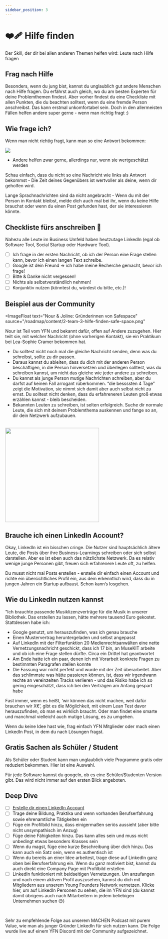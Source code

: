 ```yaml
---
sidebar_position: 3
---
```


# ❤️‍🩹 Hilfe finden

<Admonition type="info" icon="📍">
  Der Skill, der dir bei allen anderen Themen helfen wird: Leute nach Hilfe
  fragen
</Admonition>

## Frag nach Hilfe

Besonders, wenn du jung bist, kannst du unglaublich gut andere Menschen nach Hilfe fragen. Du erfährst auch gleich, wo du am besten Experten für deine Problemthemen findest. Aber vorher findest du eine Checkliste mit allen Punkten, die du beachten solltest, wenn du eine fremde Person anschreibst. Das kann erstmal unkomfortabel sein. Doch in den allermeisten Fällen helfen andere super gerne - wenn man richtig fragt :)

## Wie frage ich?

Wenn man nicht richtig fragt, kann man so eine Antwort bekommen:

<img src="/roadmap/content/2-team-3-hilfe-finden.jpeg" />

<br />

- Andere helfen zwar gerne, allerdings nur, wenn sie wertgeschätzt werden

Schau einfach, dass du nicht so eine Nachricht wie links als Antwort bekommst -
Die Zeit deines Gegenübers ist wertvoller als deine, wenn dir geholfen wird.

Lange Sprachnachrichten sind da nicht angebracht - Wenn du mit der Person in
Kontakt bleibst, melde dich auch mal bei ihr, wenn du keine Hilfe brauchst oder
wenn du einen Post gefunden hast, der sie interessieren könnte.

## Checkliste fürs anschreiben 🫶

Nahezu alle Leute im Business Umfeld haben heutzutage LinkedIn (egal ob Software Tool, Social Startup oder Hardware Tool).

- [ ] Ich frage in der ersten Nachricht, ob ich der Person eine Frage stellen kann, bevor ich einen langen Text schreibe.
- [ ] Google ist dein Freund ⇒ ich habe meine Recherche gemacht, bevor ich frage!
- [ ] Bitte & Danke nicht vergessen!
- [ ] Nichts als selbstverständlich nehmen!
- [ ] Konjunktiv nutzen (könntest du, würdest du bitte, etc.)!

## Beispiel aus der Community

<ImageFloat
  text="Nour & Joline: Gründerinnen von Safespace"
  source="/roadmap/content/2-team-3-hilfe-finden-safe-space.png"
>
Nour ist Teil vom YFN und bekannt dafür, offen auf Andere zuzugehen. Hier teilt sie, mit welcher Nachricht (ohne vorherigen Kontakt), sie ein Praktikum bei Lea-Sophie Cramer bekommen hat.

- Du solltest nicht noch mal die gleiche Nachricht senden, denn was du schreibst, sollte zu dir passen.
- Daraus kannst du ableiten, dass du dich mit der anderen Person beschäftigen, in die Person hinversetzen und überlegen solltest, was du schreiben kannst, um nicht das gleiche wie jeder andere zu schreiben.
- Du kannst als junge Person mutige Nachrichten schreiben, aber du darfst auf keinen Fall arrogant rüberkommen. “die bessssten 4 Tage” zeigt die Motivation, sie nimmt sich damit aber auch selbst nicht zu ernst. Du solltest nicht denken, dass du erfahreneren Leuten groß etwas erzählen kannst - bleib bescheiden.
- Bekannten Leuten zu schreiben, ist selten erfolgreich. Suche dir normale Leute, die sich mit deinem Problemthema auskennen und fange so an, dir dein Netzwerk aufzubauen.

<br />

<img src="/roadmap/content/2-team-3-hilfe-finden-lea.png" width="300px" />
</ImageFloat>

## Brauche ich einen LinkedIn Account?

Okay, LinkedIn ist ein bisschen cringe. Die Nutzer sind hauptsächlich ältere Leute, die Posts über ihre Business-Learnings schreiben oder sich selbst darstellen. Aber es ist eben auch das nützlichste Netzwerk. Da es relativ wenige junge Personen gibt, freuen sich erfahrenere Leute oft, zu helfen.

Du musst nicht mal Posts erstellen - erstelle dir einfach einen Account und richte ein übersichtliches Profil ein, aus dem erkenntlich wird, dass du in jungen Jahren ein Startup aufbaust. Schon kann’s losgehen.

## Wie du LinkedIn nutzen kannst

<ImageFloat
  source="/roadmap/content/2-team-3-hilfe-finden-leonard.jpeg"
  text="Leonard ist Co-Founder des YFN und hat davor ein Programm zum Hinzufügen von Musik zu Videos gebaut."
/>

"Ich brauchte passende Musiklizenzverträge für die Musik in unserer Bibliothek. Das erstellen zu lassen, hätte mehrere tausend Euro gekostet. Stattdessen habe ich:

- Google genutzt, um herauszufinden, was ich genau brauche
- Einen Mustervertrag heruntergeladen und selbst angepasst
- Auf LinkedIn mit der Filterfunktion 20 Medienrechtsanwälten eine nette Vernetzungsnachricht geschickt, dass ich 17 bin, an MuseKIT arbeite und ob ich eine Frage stellen dürfte. Circa ein Drittel hat geantwortet
- Am Ende hatte ich ein paar, denen ich mit Vorarbeit konkrete Fragen zu bestimmten Paragrafen stellen konnte
- Die Fassung war nicht perfekt und wurde mit der Zeit überarbeitet. Aber das schlimmste was hätte passieren können, ist, dass wir irgendwann rechte an vereinzelten Tracks verlieren - und das Risiko habe ich so gering eingeschätzt, dass ich bei den Verträgen am Anfang gespart habe

Fast immer, wenn es heißt, ‘wir können das nicht machen, weil dafür brauchen wir X€’, gibt es die Möglichkeit, mit einem Lean Test davor herauszufinden, ob man es wirklich braucht. Oder man findet eine smarte und manchmal vielleicht auch mutige Lösung, es zu umgehen.

Wenn du keine Idee hast wie, frag einfach YFN Mitglieder oder mach einen LinkedIn Post, in dem du nach Lösungen fragst.

## Gratis Sachen als Schüler / Student

Als Schüler oder Student kann man unglaublich viele Programme gratis oder reduziert bekommen. Hier ist eine Auswahl.

Für jede Software kannst du googeln, ob es eine Schüler/Studenten Version gibt. Das wird nicht immer auf den ersten Blick angeboten.

<TwoColumns>
  <Tooltipp
    toolName="GitHub Education Pack"
    toolDescription="GitHub Education Pack"
    toolSource="https://education.github.com/pack"
    buttonText="Zur Website"
  />
  <Tooltipp
    toolName="Webflow Website Builder"
    toolDescription="1 Jahr gratis"
    toolSource="https://webflow.com/"
    buttonText="Zur Website"
  />
</TwoColumns>

## Deep Dive

- [ ] [Erstelle dir einen LinkedIn Account](https://www.linkedin.com/signup/cold-join?trk=guest_homepage-basic_nav-header-join)
- [ ] Trage deine Bildung, Praktika und wenn vorhanden Berufserfahrung sowie ehrenamtliche Tätigkeiten ein
- [ ] Füge ein Profilbild hinzu, dass einigermaßen seriös aussieht (aber bitte nicht unsympathisch im Anzug)
- [ ] Füge deine Fähigkeiten hinzu. Das kann alles sein und muss nicht unbedingt etwas besonders Krasses sein
- [ ] Wenn du magst, füge eine kurze Beschreibung über dich hinzu. Das kann auch ein Satz sein, wenn es authentisch ist
- [ ] Wenn du bereits an einer Idee arbeitest, trage diese auf LinkedIn ganz oben bei Berufserfahrung ein. Wenn du ganz motiviert bist, kannst du auch direkt eine Company Page mit Profilbild erstellen
- [ ] LinkedIn funktioniert mit beidseitigen Vernetzungen. Um anzufangen und nach einem aktiven Profil auszusehen, kannst du dich mit Mitgliedern aus unserem Young Founders Network vernetzen. Klicke hier, um auf LinkedIn Personen zu sehen, die im YFN sind (du kannst damit übrigens auch nach Mitarbeitern in jedem beliebigen Unternehmen suchen 😉)

<Spotify source="https://open.spotify.com/episode/5lUY1Yr4s3yQFhtPIYjlDL" />

<br />

Sehr zu empfehlende Folge aus unserem MACHEN Podcast mit purem Value, wie man
als junger Gründer LinkedIn für sich nutzen kann. Die Folge wurde live auf einem
YFN Discord mit der Community aufgezeichnet.
